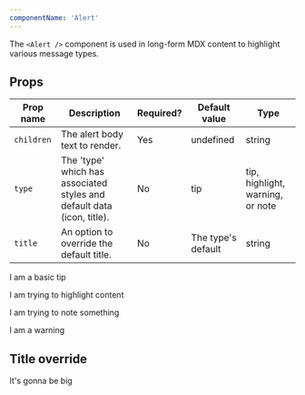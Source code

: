 ```yaml
---
componentName: 'Alert'
---
```


The `<Alert />` component is used in long-form MDX content to highlight various message types.

## Props

| Prop name  | Description                                                            | Required? | Default value      | Type                             |
| ---------- | ---------------------------------------------------------------------- | --------- | ------------------ | -------------------------------- |
| `children` | The alert body text to render.                                         | Yes       | undefined          | string                           |
| `type`     | The 'type' which has associated styles and default data (icon, title). | No        | tip                | tip, highlight, warning, or note |
| `title`    | An option to override the default title.                               | No        | The type's default | string                           |

<Alert>I am a basic tip</Alert>

<Alert type="highlight">I am trying to highlight content</Alert>

<Alert type="note">I am trying to note something</Alert>

<Alert type="warning">I am a warning</Alert>

## Title override

<Alert title="Hashiconf 2027">It's gonna be big</Alert>
